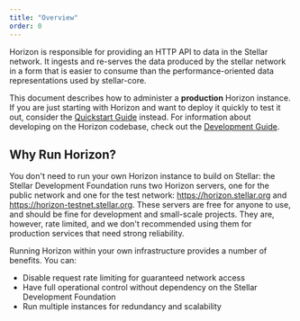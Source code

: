 ```yaml
---
title: "Overview"
order: 0
---
```



Horizon is responsible for providing an HTTP API to data in the Stellar network.
It ingests and re-serves the data produced by the stellar network in a form that
is easier to consume than the performance-oriented data representations used by
stellar-core.

This document describes how to administer a **production** Horizon instance. If
you are just starting with Horizon and want to deploy it quickly to test it out,
consider the [Quickstart Guide](quickstart.md) instead. For information about
developing on the Horizon codebase, check out the
[Development Guide](developing.md).

## Why Run Horizon?

You don't need to run your own Horizon instance to build on Stellar: the Stellar
Development Foundation runs two Horizon servers, one for the public network and
one for the test network: https://horizon.stellar.org and
https://horizon-testnet.stellar.org. These servers are free for anyone to use,
and should be fine for development and small-scale projects. They are, however,
rate limited, and we don't recommended using them for production services that
need strong reliability.

Running Horizon within your own infrastructure provides a number of benefits.
You can:

- Disable request rate limiting for guaranteed network access
- Have full operational control without dependency on the Stellar Development
  Foundation
- Run multiple instances for redundancy and scalability
